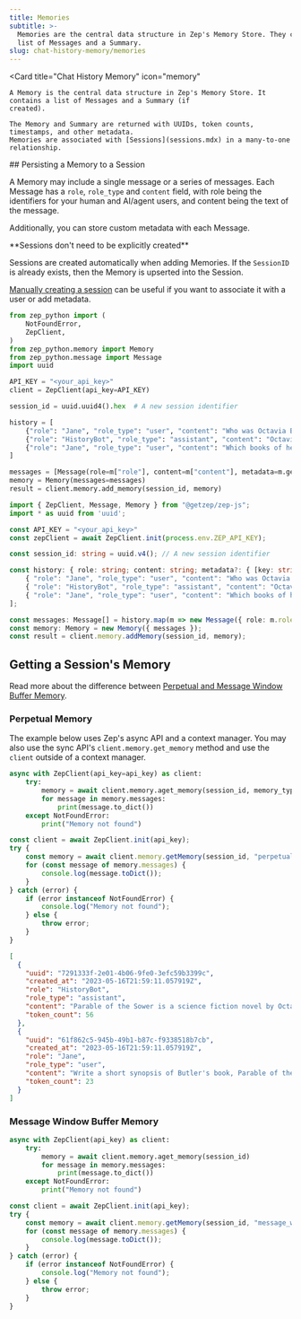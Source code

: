 ```yaml
---
title: Memories
subtitle: >-
  Memories are the central data structure in Zep's Memory Store. They contain a
  list of Messages and a Summary.
slug: chat-history-memory/memories
---
```



<Card
    title="Chat History Memory"
    icon="memory"
>
    A Memory is the central data structure in Zep's Memory Store. It contains a list of Messages and a Summary (if
    created).

    The Memory and Summary are returned with UUIDs, token counts, timestamps, and other metadata.
    Memories are associated with [Sessions](sessions.mdx) in a many-to-one relationship.
</Card>
## Persisting a Memory to a Session

A Memory may include a single message or a series of messages. Each Message has a `role`, `role_type` and `content` field, with
role being the identifiers for your human and AI/agent users, and content being the text of the message.

Additionally, you can store custom metadata with each Message.

<Note>
**Sessions don't need to be explicitly created**

Sessions are created automatically when adding Memories. If the `SessionID` is already exists, then the Memory is
upserted into the Session.

[Manually creating a session](sessions.mdx) can be useful if you want to associate it with a user or add metadata.
</Note>

<Tabs group="memory">
<Tab title="Python" group-key="python">

```python
from zep_python import (
    NotFoundError,
    ZepClient,
)
from zep_python.memory import Memory
from zep_python.message import Message
import uuid

API_KEY = "<your_api_key>"
client = ZepClient(api_key=API_KEY)

session_id = uuid.uuid4().hex  # A new session identifier

history = [
    {"role": "Jane", "role_type": "user", "content": "Who was Octavia Butler?"},
    {"role": "HistoryBot", "role_type": "assistant", "content": "Octavia Estelle Butler (June 22, 1947 – February 24, 2006) was an American science fiction author."},
    {"role": "Jane", "role_type": "user", "content": "Which books of hers were made into movies?", "metadata": {"foo": "bar"}},
]

messages = [Message(role=m["role"], content=m["content"], metadata=m.get("metadata")) for m in history]
memory = Memory(messages=messages)
result = client.memory.add_memory(session_id, memory)
```
</Tab>
<Tab title="Typescript" group-key="ts">

```typescript
import { ZepClient, Message, Memory } from "@getzep/zep-js";
import * as uuid from 'uuid';

const API_KEY = "<your_api_key>"
const zepClient = await ZepClient.init(process.env.ZEP_API_KEY);

const session_id: string = uuid.v4(); // A new session identifier

const history: { role: string; content: string; metadata?: { [key: string]: any } }[] = [
    { "role": "Jane", "role_type": "user", "content": "Who was Octavia Butler?" },
    { "role": "HistoryBot", "role_type": "assistant", "content": "Octavia Estelle Butler (June 22, 1947 – February 24, 2006) was an American science fiction author." },
    { "role": "Jane", "role_type": "user", "content": "Which books of hers were made into movies?", "metadata": { "foo": "bar" } },
];

const messages: Message[] = history.map(m => new Message({ role: m.role, content: m.content, metadata: m.metadata }));
const memory: Memory = new Memory({ messages });
const result = client.memory.addMemory(session_id, memory);
```
</Tab>
</Tabs>


## Getting a Session's Memory

<Note>Read more about the difference between [Perpetual and Message Window Buffer Memory](/chat-history-memory).</Note>

### Perpetual Memory
The example below uses Zep's async API and a context manager. You may also use the sync API's `client.memory.get_memory`
method and use the `client` outside of a context manager.

<Tabs group="memory">
<Tab title="Python" group-key="python">

```python
async with ZepClient(api_key=api_key) as client:
    try:
        memory = await client.memory.aget_memory(session_id, memory_type="perpetual")
        for message in memory.messages:
            print(message.to_dict())
    except NotFoundError:
        print("Memory not found")
```

</Tab>
<Tab title="Typescript" group-key="ts">

```typescript
const client = await ZepClient.init(api_key);
try {
    const memory = await client.memory.getMemory(session_id, "perpetual");
    for (const message of memory.messages) {
        console.log(message.toDict());
    }
} catch (error) {
    if (error instanceof NotFoundError) {
        console.log("Memory not found");
    } else {
        throw error;
    }
}
```

</Tab>
</Tabs>

```json title="Output:"
[
  {
    "uuid": "7291333f-2e01-4b06-9fe0-3efc59b3399c",
    "created_at": "2023-05-16T21:59:11.057919Z",
    "role": "HistoryBot",
    "role_type": "assistant",
    "content": "Parable of the Sower is a science fiction novel by Octavia Butler, published in 1993. It follows the story of Lauren Olamina, a young woman living in a dystopian future where society has collapsed due to environmental disasters, poverty, and violence.",
    "token_count": 56
  },
  {
    "uuid": "61f862c5-945b-49b1-b87c-f9338518b7cb",
    "created_at": "2023-05-16T21:59:11.057919Z",
    "role": "Jane",
    "role_type": "user",
    "content": "Write a short synopsis of Butler's book, Parable of the Sower. What is it about?",
    "token_count": 23
  }
]
```

### Message Window Buffer Memory

<Tabs group="memory">

<Tab title="Python" group-key="python">

```python
async with ZepClient(api_key) as client:
    try:
        memory = await client.memory.aget_memory(session_id)
        for message in memory.messages:
            print(message.to_dict())
    except NotFoundError:
        print("Memory not found")
```
</Tab>
<Tab title="Typescript" group-key="ts">

```typescript
const client = await ZepClient.init(api_key);
try {
    const memory = await client.memory.getMemory(session_id, "message_window");
    for (const message of memory.messages) {
        console.log(message.toDict());
    }
} catch (error) {
    if (error instanceof NotFoundError) {
        console.log("Memory not found");
    } else {
        throw error;
    }
}
```
</Tab>
</Tabs>